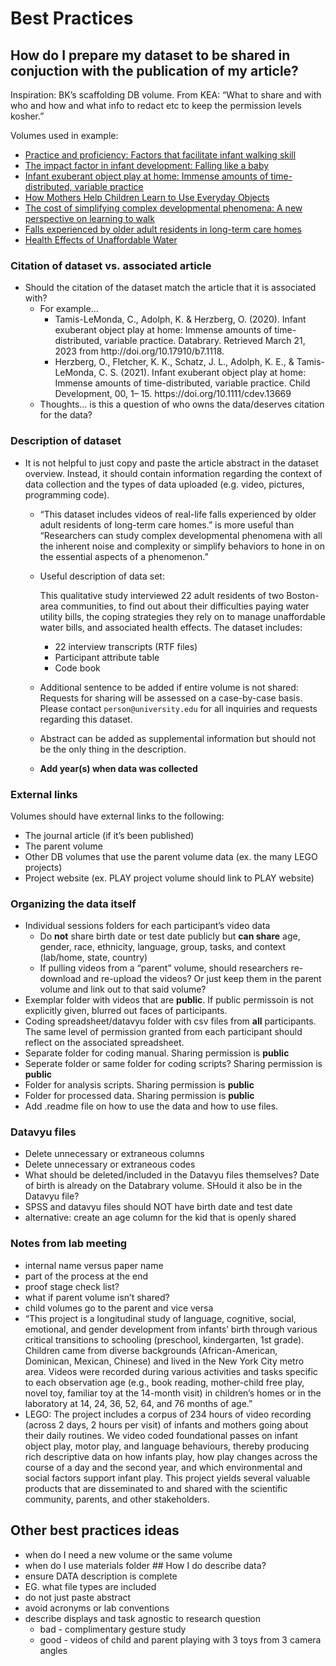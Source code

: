 # Best Practices

## How do I prepare my dataset to be shared in conjuction with the publication of my article? {-}

Inspiration: BK's scaffolding DB volume. From KEA: "What to share and with who and how and what info to redact etc to keep the permission levels kosher."

Volumes used in example: 

* [Practice and proficiency: Factors that facilitate infant walking skill](https://nyu.databrary.org/volume/1273) 
* [The impact factor in infant development: Falling like a baby](https://nyu.databrary.org/volume/1042) 
* [Infant exuberant object play at home: Immense amounts of time-distributed, variable practice](https://nyu.databrary.org/volume/1118) 
* [How Mothers Help Children Learn to Use Everyday Objects](https://nyu.databrary.org/volume/1567) 
* [The cost of simplifying complex developmental phenomena: A new perspective on learning to walk](https://nyu.databrary.org/volume/89) 
* [Falls experienced by older adult residents in long-term care homes](https://nyu.databrary.org/volume/739)  
* [Health Effects of Unaffordable Water](https://nyu.databrary.org/volume/1550)

### Citation of dataset vs. associated article {-}

* Should the citation of the dataset match the article that it is associated with? 
  + For example...
    + Tamis-LeMonda, C., Adolph, K. & Herzberg, O. (2020). Infant exuberant object play at home: Immense amounts of time-distributed, variable practice. Databrary. Retrieved March 21, 2023 from http://doi.org/10.17910/b7.1118.
    + Herzberg, O., Fletcher, K. K., Schatz, J. L., Adolph, K. E., & Tamis-LeMonda, C. S. (2021). Infant exuberant object play at home: Immense amounts of time-distributed, variable practice. Child Development, 00, 1– 15. https://doi.org/10.1111/cdev.13669 
  + Thoughts... is this a question of who owns the data/deserves citation for the data?

### Description of dataset {-}

* It is not helpful to just copy and paste the article abstract in the dataset overview. Instead, it should contain information regarding the context of data collection and the types of data uploaded (e.g. video, pictures, programming code).
  + "This dataset includes videos of real-life falls experienced by older adult residents of long-term care homes." is more useful than "Researchers can study complex developmental phenomena with all the inherent noise and complexity or simplify behaviors to hone in on the essential aspects of a phenomenon."
  + Useful description of data set:
  
    This qualitative study interviewed 22 adult residents of two Boston-area communities, to find out about their difficulties paying water utility bills, the coping strategies they rely on to manage unaffordable water bills, and associated health effects. The dataset includes:
    
    + 22 interview transcripts (RTF files)
    + Participant attribute table  
    + Code book
    
  + Additional sentence to be added if entire volume is not shared: Requests for sharing will be assessed on a case-by-case basis. Please contact `person@university.edu` for all inquiries and requests regarding this dataset.
    
  + Abstract can be added as supplemental information but should not be the only thing in the description. 
  + **Add year(s) when data was collected**

### External links {-}

Volumes should have external links to the following:

+ The journal article (if it's been published)
+ The parent volume
+ Other DB volumes that use the parent volume data (ex. the many LEGO projects)
+ Project website (ex. PLAY project volume should link to PLAY website)

### Organizing the data itself {-}

* Individual sessions folders for each participant's video data
  + Do **not** share birth date or test date publicly but **can share** age, gender, race, ethnicity, language, group, tasks, and context (lab/home, state, country) 
  + If pulling videos from a "parent" volume, should researchers re-download and re-upload the videos? Or just keep them in the parent volume and link out to that said volume?
* Exemplar folder with videos that are **public**. If public permissoin is not explicitly given, blurred out faces of participants.
* Coding spreadsheet/datavyu folder with csv files from **all** participants. The same level of permission granted from each participant should reflect on the associated spreadsheet.
* Separate folder for coding manual. Sharing permission is **public**
* Seperate folder or same folder for coding scripts? Sharing permission is **public** 
* Folder for analysis scripts. Sharing permission is **public**
* Folder for processed data. Sharing permission is **public**
* Add .readme file on how to use the data and how to use files.


### Datavyu files {-}

* Delete unnecessary or extraneous columns
* Delete unnecessary or extraneous codes
* What should be deleted/included in the Datavyu files themselves? Date of birth is already on the Databrary volume. SHould it also be in the Datavyu file?
* SPSS and datavyu files should NOT have birth date and test date
* alternative: create an age column for the kid that is openly shared


### Notes from lab meeting 
+ internal name versus paper name
+ part of the process at the end
+ proof stage check list?
+ what if parent volume isn't shared?
+ child volumes go to the parent and vice versa
+ "This project is a longitudinal study of language, cognitive, social, emotional, and gender development from infants' birth through various critical transitions to schooling (preschool, kindergarten, 1st grade). Children came from diverse backgrounds (African-American, Dominican, Mexican, Chinese) and lived in the New York City metro area. Videos were recorded during various activities and tasks specific to each observation age (e.g., book reading, mother-child free play, novel toy, familiar toy at the 14-month visit) in children's homes or in the laboratory at 14, 24, 36, 52, 64, and 76 months of age." 
+ LEGO: The project includes a corpus of 234 hours of video recording (across 2 days, 2 hours per visit) of infants and mothers going about their daily routines. We video coded foundational passes on infant object play, motor play, and language behaviours, thereby producing rich descriptive data on how infants play, how play changes across the course of a day and the second year, and which environmental and social factors support infant play. This project yields several valuable products that are disseminated to and shared with the scientific community, parents, and other stakeholders.

## Other best practices ideas

 - when do I need a new volume or the same volume
 - when do I use materials folder
## How I do describe data?
 - ensure DATA description is complete
  - EG. what file types are included
  - do not just paste abstract
  - avoid acronyms or lab conventions
 - describe displays and task agnostic to research question
   - bad - complimentary gesture study
   - good - videos of child and parent playing with 3 toys from 3 camera angles
